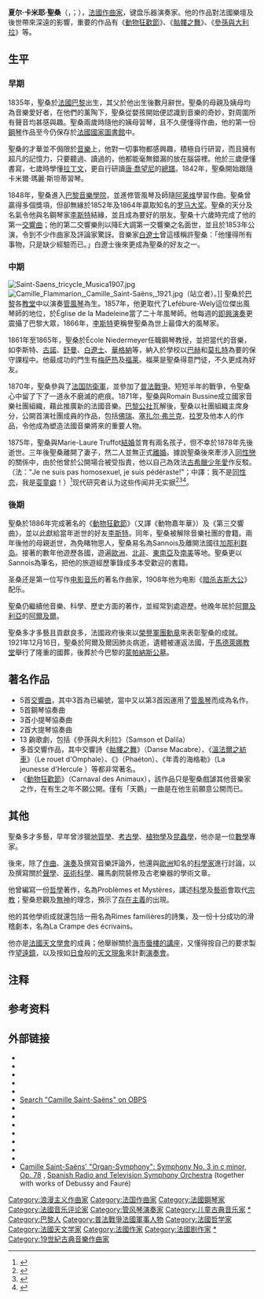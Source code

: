 {{Expand language|en|time=2021-12-24|status=yes}}
{{NoteTA
|G1=Music
|1=zh-hans:福莱;zh-hant:佛瑞;
}}
{{Infobox classical
| 中文名 = 卡米耶·圣桑
| 画像 = SaintSaens.jpg
| 附注 = 约1895年的圣桑
| 原文名 = Charles Camille Saint-Saëns
| 国别 = {{FRA}}    
| 出生日期 = {{birth date|1835|10|9}}
| 出生地 = [[七月王朝|法國]][[巴黎|巴黎]]
| 逝世日期 = {{death date and age|1921|12|16|1835|10|9}}
| 逝世地 = [[法屬阿爾及利亞|法屬阿爾及利亞]][[阿尔及尔|阿尔及尔]]
| 所属时期 = 浪漫主义
| 所属乐派 =  
| 擅长作品类型 = 管弦乐，歌剧，室内乐，协奏曲
| 代表作 = 歌剧《[[参孙与大利拉|参孙与大利拉]]》，第三交响曲“管风琴”，五部钢琴协奏曲，交响诗《[[骷髏之舞_(聖桑)|骷髏之舞]]》，两架钢琴与乐队《动物狂欢节》，小提琴与乐队《引子与回旋随想曲》
| 师从 = [[阿莱维|阿莱维]]
| 学生 = [[福莱|福莱]]，[[梅萨热|梅萨热]]，[[雷纳尔多·哈恩|雷纳尔多·哈恩]]
| 官方网站 = 
}}

'''夏尔·卡米耶·聖桑'''{{NoteTag|“Camille”常译作“卡米尔”}}（{{lang-fr|Charles Camille Saint-Saëns}}，{{IPA-fr|ʃaʁl kamij sɛ̃ sɑ̃(s)}}；{{bd|1835年|10月9日|1921年|12月16日|Saint-Saëns, Charles Camille}}），[[法國|法國]][[作曲家|作曲家]]，键盘乐器演奏家。他的作品對法國樂壇及後世帶來深遠的影響，重要的作品有《[[動物狂歡節|動物狂歡節]]》、《[[骷髏之舞_(聖桑)|骷髏之舞]]》、《[[參孫與大利拉|參孫與大利拉]]》等。

== 生平 ==

=== 早期 ===
1835年，聖桑於[[法國|法國]][[巴黎|巴黎]]出生，其父於他出生後數月辭世。聖桑的母親及姨母均為音樂愛好者，在他們的薰陶下，聖桑從嬰孩開始便認識到音樂的奇妙，對周圍所有聲音均甚感與趣。聖桑兩歲時隨他的姨母習琴，且不久便懂得作曲，他的第一份[[鋼琴|鋼琴]]作品至今仍保存於[[法國國家圖書館|法國國家圖書館]]中。

聖桑的才華並不侷限於[[音樂|音樂]]上，他對一切事物都感興趣，積極自行研習，而且擁有超凡的記憶力，只要聽過、讀過的，他都能毫無錯漏的放在腦袋裡。他於三歲便懂書寫，七歲時學懂[[拉丁文|拉丁文]]，更自行研讀[[唐·喬望尼|唐·喬望尼]]的[[總譜|總譜]]。1842年，聖桑開始跟隨卡米爾·瑪麗·斯坦蒂習琴。

1848年，聖桑進入[[巴黎音樂學院|巴黎音樂學院]]，並進修管風琴及師隨[[阿莱维|阿莱维]]學習作曲。聖桑曾贏得多個獎項，但卻無緣於1852年及1864年贏取知名的[[罗马大奖|罗马大奖]]。聖桑的天分及名氣令他與名鋼琴家[[李斯特·費倫茨|李斯特]]結緣，並且成為要好的朋友。聖桑十六歲時完成了他的第一[[交響曲|交響曲]]；他的第二交響樂則以降E大調第一交響樂之名面世，並且於1853年公演，令到不少作曲家及評論家驚訝。音樂家[[白遼士|白遼士]]曾這樣稱許聖桑：「他懂得所有事物，只是缺少經驗而已。」白遼士後來更成為聖桑的好友之一。

=== 中期 ===
[[File:Saint-Saens_tricycle_Musica1907.jpg|thumb]]
[[File:Camille_Flammarion,_Camille_Saint-Saëns,_1921.jpg|thumb]]（站立者）。]]
聖桑於[[巴黎|巴黎]]各[[教堂|教堂]]中以演奏[[管風琴|管風琴]]為生。1857年，他更取代了Lefébure-Wely這位傑出風琴師的地位，於Église de la Madeleine當了二十年風琴師。他每週的[[即興演奏|即興演奏]]更震攝了巴黎大眾，1866年，[[李斯特·费伦茨|李斯特]]更稱譽聖桑為世上最偉大的風琴家。

1861年至1865年，聖桑於École Niedermeyer任職鋼琴教授，並把當代的音樂，如李斯特、[[夏尔·古诺|古諾]]、[[罗伯特·舒曼|舒曼]]、[[埃克托·柏辽兹|白遼士]]、[[威廉·理查德·瓦格纳|華格納]]等，納入於學校以[[约翰·塞巴斯蒂安·巴赫|巴赫]]和[[沃尔夫冈·阿马德乌斯·莫扎特|莫扎特]]為要的保守課程中。他最成功的門生有[[梅萨热|梅萨热]]及[[福莱|福莱]]。福莱是聖桑得意門徒，不久更成為好友。

1870年，聖桑參與了[[法国防衛軍|法国防衛軍]]，並參加了[[普法戰爭|普法戰爭]]。短短半年的戰爭，令聖桑心中留了下了一道永不磨滅的疤痕。1871年，聖桑與Romain Bussine成立國家音樂社團組織，藉此推廣新的法國音樂。[[巴黎公社|巴黎公社]]瓦解後，聖桑以社團組織主席身分，公開首演社團成員的作品，包括[[加布里埃爾·佛瑞|佛瑞]]、[[塞扎尔·弗兰克|塞扎尔·弗兰克]]、[[爱德华·拉罗|拉罗]]及他本人的作品，令他成為塑造法國音樂將來的重要人物。

1875年，聖桑與Marie-Laure Truffot[[結婚|結婚]]並育有兩名孩子，但不幸於1878年先後逝世。三年後聖桑離開了妻子，然二人並無正式[[離婚|離婚]]。據說聖桑後來牽涉入[[同性戀|同性戀]]的關係中，由於他曾於公開場合被受指責，他以自己為效法[[古希臘少年愛|古希臘少年愛]]作反駁。（法："Je ne suis pas homosexuel, je suis pédéraste!"；中譯：我不是[[同性恋|同性恋]]，我是[[娈童癖|娈童癖]]！）<ref>{{cite book |author1=Morris, Mitchell |title=Saint-Saëns in (Semi-)Private}}</ref>现代研究者认为这些传闻并无实据<ref>{{cite book |author1=Jann Pasler |title=Camille Saint-Saëns and His World |date=2012 |publisher=Princeton}}</ref><ref>{{cite book |author1=Stephen Studd |title=Saint-Saens |url=https://archive.org/details/saintsaenscritic0000stud |date=1999 |publisher=Fairleigh Dickinson University Press |isbn=0838638422}}</ref><ref>{{cite book |author1=Kenneth Ring |title=Psychological Perspective On Camille Saint Saëns |date=2002 |publisher=Edwin Mellen Press |isbn=0773471081}}</ref>。

=== 後期 ===

聖桑於1886年完成著名的《[[動物狂歡節|動物狂歡節]]》（又譯《動物嘉年華》）及《第三交響曲》，並以此獻給當年逝世的好友[[李斯特·費倫茨|李斯特]]。同年，聖桑被解除音樂社團的會籍。兩年後他的母親逝世，為免睹物思人，聖桑易名為Sannois及離開法國往[[加那利群岛|加那利群岛]]。接著的數年他遊歷各國，遊遍[[歐洲|歐洲]]、[[北非|北非]]、[[東南亞|東南亞]]及[[南美|南美]]等地。聖桑更以Sannois為筆名，把他的旅遊經歷筆錄成多本受歡迎的書籍。

圣桑还是第一位写作[[电影音乐|电影音乐]]的著名作曲家，1908年他为电影《[[暗杀吉斯大公|暗杀吉斯大公]]》配乐。

聖桑仍繼續他音樂、科學、歷史方面的著作，並經常到處遊歷。他晚年居於[[阿爾及利亞|阿爾及利亞]]的[[阿爾及爾|阿爾及爾]]。

聖桑多才多藝且貢獻良多，法國政府後來以[[法國榮譽軍團勳章|榮譽軍團勳章]]來表彰聖桑的成就。1921年12月16日，聖桑於阿爾及爾因肺炎病逝，遺體被運返法國，于[[馬德萊娜教堂|馬德萊娜教堂]]舉行了隆重的國葬，後葬於今巴黎的[[蒙帕納斯公墓|蒙帕納斯公墓]]。

== 著名作品 ==
* 5首[[交響曲|交響曲]]，其中3首為已編號，當中又以第3首因運用了[[管風琴|管風琴]]而成為名作。
* 5首鋼琴協奏曲
* 3首小提琴協奏曲
* 2首大提琴協奏曲
* 13 齣歌劇，包括《參孫與大利拉》（Samson et Dalila）
* 多首交響作品，其中交響詩《[[骷髏之舞|骷髏之舞]]》（Danse Macabre）、《[[溫法爾之紡車|溫法爾之紡車]]》（Le rouet d'Omphale）、《{{link-en|卡米耶·圣桑作品列表|List of compositions by Camille Saint-Saëns|費頓}}》（Phaéton）、《年青的海格勒》（La jeunesse d'Hercule ）等都非常著名。
*  《[[動物狂歡節|動物狂歡節]]》（Carnaval des Animaux），該作品只是聖桑戲謔其他音樂家之作，在有生之年不願公開。僅有「天鵝」一曲是在他生前願意公開而已。

== 其他 ==
聖桑多才多藝，早年曾涉獵[[地質學|地質學]]、[[考古學|考古學]]、[[植物學|植物學]]及[[昆蟲學|昆蟲學]]，他亦是一位[[數學|數學]]專家。

後來，除了[[作曲|作曲]]、[[演奏|演奏]]及撰寫音樂評論外，他還與[[歐洲|歐洲]]知名的[[科學家|科學家]]進行討論，以及撰寫關於[[聲學|聲學]]、[[巫術科學|巫術科學]]、羅馬劇院裝修及古老樂器的學術文章。

他曾編寫一份[[哲學|哲學]]著作，名為Problèmes et Mystères，講述[[科學|科學]]及[[藝術|藝術]]會取代[[宗教|宗教]]；聖桑悲觀及[[無神論|無神]]的理念，預示了[[存在主義|存在主義]]的出現。

他的其他學術成就還包括一冊名為Rimes familières的詩集，及一份十分成功的滑稽劇本，名為La Crampe des écrivains。

他亦是[[法國天文學會|法國天文學會]]的成員；他舉辦關於[[海市蜃樓|海市蜃樓的講座]]，又懂得按自己的要求製作[[望遠鏡|望遠鏡]]，以及按如[[日食|日食]]般的[[天文現象|天文現象]]來計劃[[演奏會|演奏會]]。

== 注释 ==
{{NoteFoot}}

== 参考资料 ==
{{Reflist}}

== 外部链接 ==
{{Commons}} {{Wikiquote}}
* {{Britannica|518193}}
* {{IMDb name|id=0006269}}
* {{Allmusic|class=artist|id=q7926|label=Camille Saint-Saëns}}
* {{Gutenberg author |id=Saint-Saëns,+Camille | name=Camille Saint-Saëns}}
* {{Internet Archive author |sname=Camille Saint-Saëns |sopt=w}}
*[https://atom.lib.byu.edu/obps/search/?adv=person%3A%28camille+saint-saëns%29 Search "Camille Saint-Saëns" on OBPS] {{Wayback|url=https://atom.lib.byu.edu/obps/search/?adv=person%3A%28camille+saint-sa%C3%ABns%29 |date=20210503090840 }}
* {{Librivox author |id=9483}}
*{{YouTube|MA1ffxiCOU8|Saint-Saëns on film playing his Valse Mignonne (video plus audio)}}
*{{YouTube|Cdqcwm_NYcw|Saint-Saëns playing his own Piano Concerto No. 2 (opening)}}
*{{YouTube|CDshadpztjY|Saint-Saëns playing Rhapsodie d'Auvergne Op. 73}}
* {{IMSLP|id=Saint-Sa%C3%ABns%2C_Camille|cname=Saint-Saëns}}
* {{ChoralWiki}}
*{{MutopiaComposer|Saint-SaensC}}
* [http://www.rtve.es/alacarta/videos/los-conciertos-de-la-2/conciertos-2-concierto-ortve-22/1862287/ Camille Saint-Saëns' "Organ-Symphony": Symphony No. 3 in c minor, Op. 78] {{Wayback|url=http://www.rtve.es/alacarta/videos/los-conciertos-de-la-2/conciertos-2-concierto-ortve-22/1862287/ |date=20200510012350 }}, [[Spanish_Radio_and_Television_Symphony_Orchestra|Spanish Radio and Television Symphony Orchestra]] (together with works of Debussy and Fauré)

{{古典音樂作曲家}}
{{Authority control}}
{{DEFAULTSORT:Saint-Saëns}}
[[Category:浪漫主义作曲家|Category:浪漫主义作曲家]]
[[Category:法国作曲家|Category:法国作曲家]]
[[Category:法國鋼琴家|Category:法國鋼琴家]]
[[Category:法國音乐评论家|Category:法國音乐评论家]]
[[Category:管风琴演奏家|Category:管风琴演奏家]]
[[Category:儿童古典音乐家|Category:儿童古典音乐家]]
[[Category:法國榮譽軍團勳章持有人|*]]
[[Category:巴黎人|Category:巴黎人]]
[[Category:普法戰爭法國軍事人物|Category:普法戰爭法國軍事人物]]
[[Category:法國哲学家|Category:法國哲学家]]
[[Category:法國天文学家|Category:法國天文学家]]
[[Category:法國作家|Category:法國作家]]
[[Category:法國剧作家|Category:法國剧作家]]
[[Category:卡米爾·聖桑|*]]
[[Category:19世紀古典音樂作曲家|Category:19世紀古典音樂作曲家]]